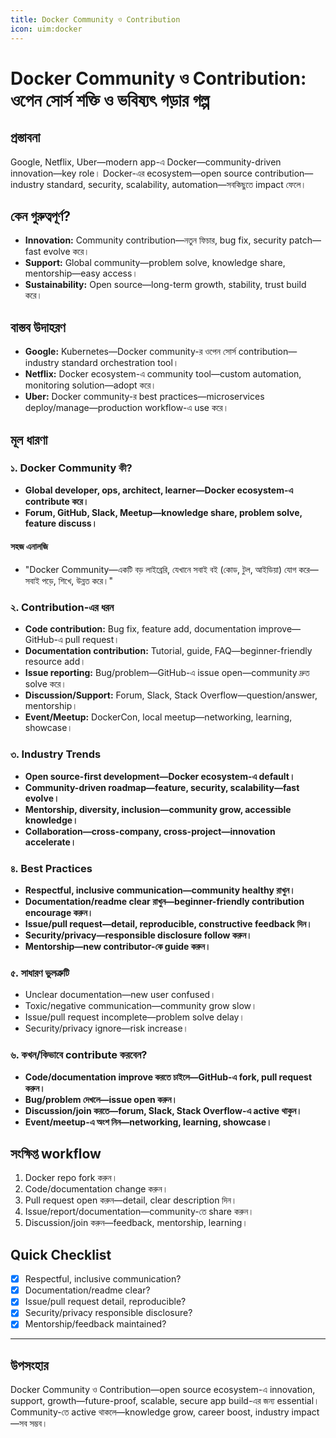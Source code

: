 ```yaml
---
title: Docker Community ও Contribution
icon: uim:docker
---
```


# Docker Community ও Contribution: ওপেন সোর্স শক্তি ও ভবিষ্যৎ গড়ার গল্প

## প্রস্তাবনা

Google, Netflix, Uber—modern app-এ Docker—community-driven innovation—key role। Docker-এর ecosystem—open source contribution—industry standard, security, scalability, automation—সবকিছুতে impact ফেলে।

## কেন গুরুত্বপূর্ণ?

- **Innovation:** Community contribution—নতুন ফিচার, bug fix, security patch—fast evolve করে।
- **Support:** Global community—problem solve, knowledge share, mentorship—easy access।
- **Sustainability:** Open source—long-term growth, stability, trust build করে।

## বাস্তব উদাহরণ

- **Google:** Kubernetes—Docker community-র ওপেন সোর্স contribution—industry standard orchestration tool।
- **Netflix:** Docker ecosystem-এ community tool—custom automation, monitoring solution—adopt করে।
- **Uber:** Docker community-র best practices—microservices deploy/manage—production workflow-এ use করে।

## মূল ধারণা

### ১. Docker Community কী?

- **Global developer, ops, architect, learner—Docker ecosystem-এ contribute করে।**
- **Forum, GitHub, Slack, Meetup—knowledge share, problem solve, feature discuss।**

#### সহজ এনালজি

- "Docker Community—একটি বড় লাইব্রেরি, যেখানে সবাই বই (কোড, টুল, আইডিয়া) যোগ করে—সবাই পড়ে, শিখে, উন্নত করে।"

### ২. Contribution-এর ধরন

- **Code contribution:** Bug fix, feature add, documentation improve—GitHub-এ pull request।
- **Documentation contribution:** Tutorial, guide, FAQ—beginner-friendly resource add।
- **Issue reporting:** Bug/problem—GitHub-এ issue open—community দ্রুত solve করে।
- **Discussion/Support:** Forum, Slack, Stack Overflow—question/answer, mentorship।
- **Event/Meetup:** DockerCon, local meetup—networking, learning, showcase।

### ৩. Industry Trends

- **Open source-first development—Docker ecosystem-এ default।**
- **Community-driven roadmap—feature, security, scalability—fast evolve।**
- **Mentorship, diversity, inclusion—community grow, accessible knowledge।**
- **Collaboration—cross-company, cross-project—innovation accelerate।**

### ৪. Best Practices

- **Respectful, inclusive communication—community healthy রাখুন।**
- **Documentation/readme clear রাখুন—beginner-friendly contribution encourage করুন।**
- **Issue/pull request—detail, reproducible, constructive feedback দিন।**
- **Security/privacy—responsible disclosure follow করুন।**
- **Mentorship—new contributor-কে guide করুন।**

### ৫. সাধারণ ভুলত্রুটি

- Unclear documentation—new user confused।
- Toxic/negative communication—community grow slow।
- Issue/pull request incomplete—problem solve delay।
- Security/privacy ignore—risk increase।

### ৬. কখন/কিভাবে contribute করবেন?

- **Code/documentation improve করতে চাইলে—GitHub-এ fork, pull request করুন।**
- **Bug/problem দেখলে—issue open করুন।**
- **Discussion/join করতে—forum, Slack, Stack Overflow-এ active থাকুন।**
- **Event/meetup-এ অংশ নিন—networking, learning, showcase।**

## সংক্ষিপ্ত workflow

1. Docker repo fork করুন।
2. Code/documentation change করুন।
3. Pull request open করুন—detail, clear description দিন।
4. Issue/report/documentation—community-তে share করুন।
5. Discussion/join করুন—feedback, mentorship, learning।

## Quick Checklist

- [x] Respectful, inclusive communication?
- [x] Documentation/readme clear?
- [x] Issue/pull request detail, reproducible?
- [x] Security/privacy responsible disclosure?
- [x] Mentorship/feedback maintained?

---

## উপসংহার

Docker Community ও Contribution—open source ecosystem-এ innovation, support, growth—future-proof, scalable, secure app build-এর জন্য essential। Community-তে active থাকলে—knowledge grow, career boost, industry impact—সব সম্ভব।

